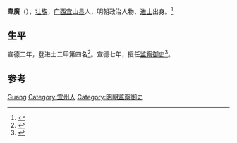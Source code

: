 '''韋廣'''（{{bd|1395年||1460年|}}），[[壮族|壮族]]，[[广西|广西]][[宜山县|宜山县]]人，明朝政治人物、[[进士|进士]]出身。<ref>{{Cite book|title=壮族百科辞典|author=《壮族百科辞典》编纂委员会编; 潘其旭, 覃乃昌主编|publisher=广西人民出版社|year=1993|isbn=|location=南宁|pages=}}</ref>

== 生平 ==
宣德二年，登进士二甲第四名<ref>{{cite book|author1=鲁小俊，江俊伟|title=贡举志五种 上|date=2009-09|publisher=武汉大学出版社|isbn=978-7-307-07043-1|pages=176|accessdate=2017-04-08|location=武汉}}</ref>。宣德七年，授任[[监察御史|监察御史]]<ref>{{cite book|author1=陈文新|title=明代科举与文学编年 上|date=2009-09|publisher=武汉大学出版社|isbn=978-7-307-07097-4|pages=401|accessdate=2017-04-08|location=武汉}}</ref>。

== 参考 ==
{{reflist}}

{{宣德二年丁未科殿試金榜}}

{{Authority control}}
{{DEFAULTSORT:Wei}}
[[Category:韦姓|Guang]]
[[Category:宜州人|Category:宜州人]]
[[Category:明朝监察御史|Category:明朝监察御史]]